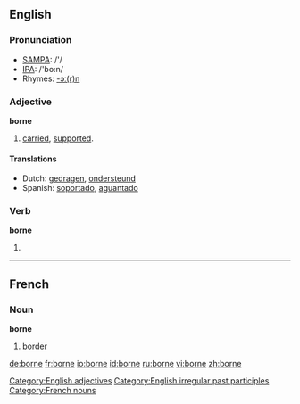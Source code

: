 ==English==

===Pronunciation ===
*[[w:SAMPA|SAMPA]]: /'/
*[[w:IPA|IPA]]: /'bo:n/
*Rhymes: [[Rhymes:English:-ɔː(r)n|-ɔː(r)n]]

===Adjective===
'''borne'''
#[[carried]], [[supported]].
[[Category:English adjectives]]
====Translations====
*Dutch: [[gedragen]], [[ondersteund]]
*Spanish: [[soportar|soportado]], [[aguantar|aguantado]]
===Verb===
'''borne'''
#{{past participle of|bear}}

[[Category:English irregular past participles]]

----

==French==
===Noun===
'''borne'''

# [[border]]

[[Category:French nouns]]

[[de:borne]]
[[fr:borne]]
[[io:borne]]
[[id:borne]]
[[ru:borne]]
[[vi:borne]]
[[zh:borne]]